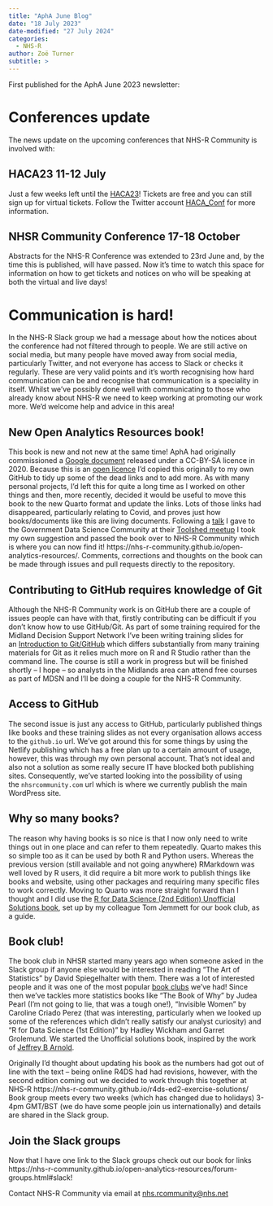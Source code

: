 ```yaml
---
title: "AphA June Blog"
date: "18 July 2023"
date-modified: "27 July 2024"
categories:
  - NHS-R
author: Zoë Turner
subtitle: >
---
```


First published for the AphA June 2023 newsletter:

# **Conferences update**

The news update on the upcoming conferences that NHS-R Community is involved with:

## **HACA23 11-12 July**

Just a few weeks left until the [HACA23](https://uobevents.eventsair.com/haca-2023/)! Tickets are free and you can still sign up for virtual tickets. Follow the Twitter account [HACA_Conf](https://twitter.com/HACA_Conf) for more information.

## **NHSR Community Conference 17-18 October**

Abstracts for the NHS-R Conference was extended to 23rd June and, by the time this is published, will have passed. Now it’s time to watch this space for information on how to get tickets and notices on who will be speaking at both the virtual and live days!

# **Communication is hard!**

In the NHS-R Slack group we had a message about how the notices about the conference had not filtered through to people. We are still active on social media, but many people have moved away from social media, particularly Twitter, and not everyone has access to Slack or checks it regularly. These are very valid points and it’s worth recognising how hard communication can be and recognise that communication is a speciality in itself. Whilst we’ve possibly done well with communicating to those who already know about NHS-R we need to keep working at promoting our work more. We’d welcome help and advice in this area!

## **New Open Analytics Resources book!**

This book is new and not new at the same time! AphA had originally commissioned a [Google document](https://docs.google.com/document/d/15unzokDyUQR_YLWFqBwVvds3C6B69sZn_3OQro9gB3E/edit#) released under a CC-BY-SA licence in 2020. Because this is an [open licence](https://nhs-r-community.github.io/statements-on-tools/open-code.html#licenceslicenses) I’d copied this originally to my own GitHub to tidy up some of the dead links and to add more. As with many personal projects, I’d left this for quite a long time as I worked on other things and then, more recently, decided it would be useful to move this book to the new Quarto format and update the links. Lots of those links had disappeared, particularly relating to Covid, and proves just how books/documents like this are living documents. Following a [talk](https://nhs-r-community.github.io/NHSRpresentations/20230613-government-toolshed/NHSRtoolshed.html#/title-slide) I gave to the Government Data Science Community at their [Toolshed meetup](https://www.eventbrite.co.uk/e/government-data-science-community-meet-up-the-data-science-toolshed-tickets-578774920367) I took my own suggestion and passed the book over to NHS-R Community which is where you can now find it! https://nhs-r-community.github.io/open-analytics-resources/. Comments, corrections and thoughts on the book can be made through issues and pull requests directly to the repository.

## **Contributing to GitHub requires knowledge of Git**

Although the NHS-R Community work is on GitHub there are a couple of issues people can have with that, firstly contributing can be difficult if you don’t know how to use GitHub/Git. As part of some training required for the Midland Decision Support Network I’ve been writing training slides for an [Introduction to Git/GitHub](https://github.com/nhs-r-community/intro-git-github#introduction-to-git-and-github) which differs substantially from many training materials for Git as it relies much more on R and R Studio rather than the command line. The course is still a work in progress but will be finished shortly – I hope – so analysts in the Midlands area can attend free courses as part of MDSN and I’ll be doing a couple for the NHS-R Community.

## **Access to GitHub**

The second issue is just any access to GitHub, particularly published things like books and these training slides as not every organisation allows access to the `github.io` url. We’ve got around this for some things by using the Netlify publishing which has a free plan up to a certain amount of usage, however, this was through my own personal account. That’s not ideal and also not a solution as some really secure IT have blocked both publishing sites. Consequently, we’ve started looking into the possibility of using the `nhsrcommunity.com` url which is where we currently publish the main WordPress site.

## **Why so many books?**

The reason why having books is so nice is that I now only need to write things out in one place and can refer to them repeatedly. Quarto makes this so simple too as it can be used by both R and Python users. Whereas the previous version (still available and not going anywhere) RMarkdown was well loved by R users, it did require a bit more work to publish things like books and website, using other packages and requiring many specific files to work correctly. Moving to Quarto was more straight forward than I thought and I did use the [R for Data Science (2nd Edition) Unofficial Solutions book](https://github.com/nhs-r-community/r4ds-ed2-exercise-solutions), set up by my colleague Tom Jemmett for our book club, as a guide.

## **Book club!**

The book club in NHSR started many years ago when someone asked in the Slack group if anyone else would be interested in reading “The Art of Statistics” by David Spiegelhalter with them. There was a lot of interested people and it was one of the most popular [book clubs](https://github.com/nhs-r-community/book_group) we’ve had! Since then we’ve tackles more statistics books like “The Book of Why” by Judea Pearl (I’m not going to lie, that was a tough one!), “Invisible Women” by Caroline Criado Perez (that was interesting, particularly when we looked up some of the references which didn’t really satisfy our analyst curiosity) and “R for Data Science (1st Edition)” by Hadley Wickham and Garret Grolemund. We started the Unofficial solutions book, inspired by the work of [Jeffrey B Arnold](https://jrnold.github.io/r4ds-exercise-solutions/).

Originally I’d thought about updating his book as the numbers had got out of line with the text – being online R4DS had had revisions, however, with the second edition coming out we decided to work through this together at NHS-R https://nhs-r-community.github.io/r4ds-ed2-exercise-solutions/ Book group meets every two weeks (which has changed due to holidays) 3-4pm GMT/BST (we do have some people join us internationally) and details are shared in the Slack group.

## **Join the Slack groups**

Now that I have one link to the Slack groups check out our book for links https://nhs-r-community.github.io/open-analytics-resources/forum-groups.html#slack!

Contact NHS-R Community via email at [nhs.rcommunity\@nhs.net](mailto:nhs.rcommunity@nhs.net)

